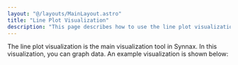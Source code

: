 ```yaml
---
layout: "@/layouts/MainLayout.astro"
title: "Line Plot Visualization"
description: "This page describes how to use the line plot visualization in the Synnax console."
---
```


The line plot visualization is the main visualization tool in Synnax. In this
visualization, you can graph data. An example visualization is shown below:

